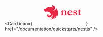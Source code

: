 <Card
  icon={
    <svg
      width="160"
      height="64"
      viewBox="-46 14 248 74"
      fill="none"
      xmlns="http://www.w3.org/2000/svg"
    >
      <path
        fillRule="evenodd"
        clipRule="evenodd"
        d="M43.4143 1.5614C42.9043 1.5614 42.4209 1.674 41.9904 1.82633C42.9176 2.44891 43.4342 3.27018 43.6925 4.21067C43.7124 4.34313 43.7455 4.42923 43.7587 4.55507C43.772 4.68091 43.7985 4.77364 43.7985 4.88623C43.8647 6.49566 43.3812 6.69436 43.0302 7.6481C42.7813 8.22424 42.6748 8.85186 42.7197 9.47786C42.7647 10.1039 42.9598 10.7098 43.2885 11.2445C43.3469 11.3865 43.4202 11.5219 43.5071 11.6485C42.8116 7.02552 46.6663 6.33008 47.3816 4.89286C47.4346 3.56822 46.3881 2.79331 45.5735 2.20385C44.9271 1.79632 44.1784 1.58044 43.4143 1.58127V1.5614ZM49.2229 2.60124C49.1566 3.0185 49.203 2.91253 49.1831 3.13109L49.1434 3.60796L49.0109 4.04509C48.9706 4.19341 48.9219 4.33935 48.8652 4.48222L48.6665 4.89948C48.6135 4.96571 48.5738 5.04519 48.5208 5.11804L48.4082 5.28362L48.1433 5.6479C48.0307 5.76049 47.9446 5.88633 47.8121 5.97906C47.6797 6.07178 47.5936 6.19762 47.4677 6.29035C47.0836 6.58177 46.6464 6.80033 46.2424 7.08513C46.11 7.17785 45.9775 7.25071 45.8782 7.35005C45.7788 7.4494 45.6397 7.5355 45.5337 7.64147C45.4278 7.74744 45.3152 7.86004 45.2026 7.98588C45.09 8.11172 45.0039 8.22431 44.9377 8.35015L44.6727 8.7343L44.474 9.15156L44.3283 9.56882L44.1959 10.0324C44.176 10.0987 44.176 10.198 44.1561 10.2709C44.1363 10.3437 44.1363 10.4166 44.1164 10.4894L44.0965 10.9531C44.0939 11.0638 44.1005 11.1746 44.1164 11.2842C44.1164 11.4299 44.1363 11.5756 44.1694 11.7478C44.2025 11.92 44.2224 12.0393 44.2621 12.185L44.4078 12.6221C44.4475 12.7148 44.5005 12.8075 44.5403 12.887L40.3412 11.2577L38.2218 10.708L37.0693 10.4431C35.9698 10.2249 34.8602 10.0613 33.7445 9.95296C32.6272 9.82979 31.504 9.76788 30.3799 9.76751L27.9956 9.86023C26.8748 9.94078 25.7586 10.0756 24.6509 10.2642L23.8296 10.41L22.1871 10.7742L21.3658 10.9928L20.571 11.3372L19.9749 11.6021L19.3788 11.8935C19.3259 11.9134 19.2861 11.9333 19.2464 11.9465L18.6768 12.238C18.5443 12.2909 18.4119 12.3704 18.3125 12.4234C18.2595 12.4631 18.18 12.4896 18.1469 12.5161L17.6701 12.7811C17.5045 12.8738 17.3588 12.9665 17.2329 13.046L16.8687 13.3109L16.4713 13.6023L16.16 13.8673C15.9613 14.013 15.8686 14.1057 15.7758 14.1785L15.3784 14.5627L15.0142 14.9071L14.7029 15.2383C14.6631 15.278 14.6102 15.3045 14.5704 15.3508C14.4777 15.4634 14.3717 15.5694 14.2591 15.682L13.769 16.2119L12.7755 17.159C12.4526 17.4471 12.1119 17.7147 11.7556 17.9604L10.6561 18.6558C10.2828 18.861 9.89804 19.0445 9.50369 19.2055C9.11955 19.3711 8.70891 19.5168 8.31152 19.6427C7.54323 19.8082 6.7617 20.1195 6.07951 20.1725C5.9338 20.1725 5.76822 20.2123 5.61589 20.2255L5.15227 20.3381L4.71514 20.5037C4.56943 20.5567 4.42372 20.6361 4.27801 20.7024C4.1323 20.7686 4.01308 20.8679 3.88062 20.9673C3.75103 21.0611 3.62922 21.1652 3.51634 21.2786C3.38388 21.3713 3.25142 21.4971 3.15207 21.6097L2.84078 21.974C2.74805 22.1197 2.64208 22.2389 2.57585 22.3913C2.50962 22.5436 2.3904 22.6562 2.31093 22.8085L2.11223 23.2854L1.94665 23.7623L1.85393 24.1994C1.80094 24.418 1.80094 24.6365 1.78769 24.7491C1.77445 24.8617 1.74796 24.9876 1.74796 25.1134C1.74796 25.1796 1.74796 25.279 1.76782 25.3518C1.78769 25.4843 1.80756 25.5903 1.83406 25.6962L1.96652 26.0274C2.01951 26.1599 2.09898 26.2658 2.16521 26.3718L2.40365 26.703L2.71494 26.9944C2.82753 27.107 2.9335 27.1931 3.05934 27.2858C3.49647 27.6699 3.60907 27.7958 4.17204 28.0806C4.26476 28.1336 4.35749 28.1733 4.46346 28.2263C4.55618 28.4912 4.59592 28.6237 4.62904 28.776C4.66215 28.9283 4.72176 29.0873 4.77475 29.2131L4.92046 29.5443L5.18538 30.0344L5.45031 30.4186L5.7616 30.763C5.87419 30.8756 5.98016 30.9617 6.106 31.0743L6.47028 31.3392C6.59832 31.4294 6.73343 31.5091 6.87429 31.5776C7.00676 31.6439 7.13922 31.7233 7.29155 31.7763C7.40415 31.8293 7.52998 31.869 7.65582 31.9088C7.78167 31.9485 7.89426 31.975 7.96711 32.0015C7.91413 32.995 7.90088 33.9885 8.03335 34.2534C8.19893 34.6177 9.00033 33.505 9.80836 32.2267C9.69576 33.5513 9.62291 34.9687 9.80836 35.4058C9.9938 35.8429 11.1065 34.4388 12.0602 32.8625C25.0152 29.8688 36.8309 38.8234 38.0893 51.4604C37.8509 49.4867 35.4202 48.3939 34.3141 48.6654C33.7644 50.0165 32.8371 51.7518 31.3337 52.838C31.4637 51.6171 31.4011 50.3834 31.1482 49.182C30.7508 50.8643 29.956 52.4274 28.8831 53.7851C28.0463 53.842 27.2084 53.6917 26.4436 53.3474C25.6788 53.0031 25.0107 52.4756 24.4986 51.8114C24.4323 51.7584 24.4058 51.6458 24.3528 51.573L24.1608 51.1226C24.1078 50.9901 24.068 50.8577 24.0482 50.7385C24.0283 50.6192 24.0283 50.4735 24.0283 50.3411V50.0761C24.0482 49.9437 24.0813 49.8112 24.121 49.692L24.2535 49.3079C24.3197 49.1754 24.386 49.0429 24.4721 48.9237C24.7833 48.0494 24.7833 47.3341 24.2071 46.9169C24.0945 46.8507 23.9886 46.7844 23.8627 46.7314C23.7965 46.7116 23.6971 46.6785 23.6243 46.6652L23.4786 46.6122L23.0944 46.5195C22.9695 46.484 22.8402 46.4661 22.7103 46.4665C22.5767 46.4441 22.4417 46.4308 22.3063 46.4268C22.2136 46.4268 22.1208 46.4466 22.0414 46.4466C21.8956 46.4466 21.7764 46.4665 21.644 46.4996L21.2598 46.5659L20.8757 46.6983L20.5114 46.8639L20.167 47.0493C15.9083 49.8311 18.445 56.3218 21.3592 58.216C20.2597 58.4147 19.147 58.6531 18.8424 58.8916C19.5908 59.4016 20.4121 59.8056 21.2731 60.2162L24.2336 61.0905C25.7451 61.4146 27.2938 61.5304 28.8367 61.4349C36.9302 60.8653 43.5667 54.7124 44.7721 46.599L44.8847 47.0758L45.0503 48.0958C45.09 48.2813 45.1032 48.4402 45.1165 48.5859L45.1562 49.1356L45.196 49.7317V50.0232C45.196 50.1159 45.2158 50.2218 45.2158 50.3146C45.2158 50.4073 45.196 50.5331 45.196 50.6457V50.9107C45.196 51.0431 45.1761 51.1491 45.1761 51.2749C45.1761 51.3412 45.1761 51.4206 45.1562 51.5134L45.1364 51.9108C45.1165 51.9637 45.1165 52.0234 45.1165 52.0763L45.0635 52.4936C45.0635 52.5466 45.0635 52.6062 45.0436 52.6592L44.9774 53.189V53.2221L44.8648 53.7321L44.7522 54.2818L44.4608 55.4078L44.2753 55.9906L43.878 57.0503L43.6594 57.5802L43.3945 58.0902C43.3746 58.1432 43.3547 58.1829 43.3415 58.2226C42.1236 60.6619 40.3522 62.7826 38.1688 64.4153C38.0231 64.508 37.8774 64.614 37.7316 64.7266C37.6919 64.7663 37.6389 64.7796 37.5992 64.8193L37.2018 65.0842L37.2548 65.1968H37.2747L38.0429 65.0842H38.0628L39.4868 64.8193C39.6193 64.7995 39.7517 64.7663 39.8842 64.7266L40.1491 64.6736L40.5333 64.6074L40.8644 64.5146C42.6749 64.0731 44.4469 63.4861 46.1629 62.7595C43.2275 66.7597 39.3234 69.9481 34.8175 72.0253C36.9271 71.8856 39.0161 71.5237 41.0499 70.9458C48.4148 68.7734 54.6075 63.8192 58.3165 57.1497C57.568 61.3686 55.8858 65.3889 53.4021 68.8992C55.1771 67.7269 56.7998 66.3824 58.2834 64.8458C62.3765 60.5672 65.0655 55.1429 65.9662 49.3145C66.5888 52.2022 66.761 55.1826 66.4961 58.1233C79.6894 39.7241 67.5955 20.6494 62.5222 15.6224C62.456 15.7549 62.4295 15.9668 62.4162 16.192L62.2308 17.4173L61.9195 18.6227L61.4823 19.795L60.9326 20.9077L60.2703 21.9475L59.5219 22.941C59.257 23.2722 58.9523 23.5636 58.6609 23.855L58.131 24.3186L57.7138 24.6829C57.3887 24.9419 57.048 25.1808 56.6938 25.3982L55.6142 26.0208L54.4618 26.5308C54.073 26.6779 53.6774 26.8061 53.2762 26.9149L52.051 27.1798C51.6337 27.2461 51.2098 27.2924 50.8058 27.3255L49.9315 27.3653C49.5143 27.3653 49.0904 27.3255 48.6864 27.299C48.2677 27.2681 47.8517 27.2084 47.4412 27.1202C47.024 27.054 46.6199 26.9348 46.2159 26.8089H46.1961L47.4015 26.6632L48.6268 26.3983L49.8189 26.0142C50.2163 25.8684 50.6137 25.683 50.9714 25.5042C51.3475 25.3214 51.7144 25.1202 52.0708 24.9015L53.0908 24.2391C53.4188 23.985 53.7307 23.7107 54.0247 23.4179C54.33 23.1381 54.6176 22.8394 54.8857 22.5237L55.654 21.5303C55.6937 21.4773 55.7202 21.3978 55.7665 21.3448L56.2964 20.4706L56.8461 19.3579L57.2833 18.1856C57.4157 17.8014 57.5018 17.3908 57.5945 16.9934L57.78 15.7681L57.8462 14.5229L57.8131 13.6487L57.6674 12.4234L57.4025 11.1981L57.0051 10.0258C56.8594 9.64167 56.6739 9.25753 56.4951 8.89987L55.8725 7.8203L55.2102 6.81358L54.3691 5.88633L53.8922 5.42271L51.3555 3.63445C51.2231 3.56822 51.1171 3.50199 50.9912 3.449C50.3952 3.06486 49.8189 2.86617 49.256 2.68072L49.2229 2.60124Z"
        fill="#EA2845"
      />
      <path
        d="M85.796 49.1754C86.22 48.9738 86.6671 48.8248 87.1273 48.7316C88.1539 48.5661 88.7367 48.427 88.9023 48.3144C89.1805 48.1488 89.3659 47.917 89.4586 47.7051C89.5712 47.3077 89.6242 46.5129 89.6242 45.2346V42.8172L89.6507 40.8435L89.5646 37.8961V36.1542C89.5646 34.9886 89.4785 34.015 89.2864 33.293C89.2334 33.0149 88.9818 32.7367 88.591 32.4585C88.0611 32.0611 87.2664 31.7101 85.955 31.3458L85.9285 30.0212L86.5643 29.8887C86.763 29.8622 87.5114 29.6635 88.8162 29.3324L90.7899 28.5575L91.2535 28.3058C91.4905 28.1041 91.7405 27.9183 92.0019 27.7494C92.7503 27.1597 93.4223 26.4788 94.0021 25.7227L95.4725 25.6102L95.4195 28.7495C95.393 29.0542 95.393 29.3059 95.393 29.498L95.4195 30.7762C96.9759 29.4516 98.3668 28.5243 99.6451 27.9945C101.128 27.3396 102.727 26.9905 104.348 26.9679C105.98 26.935 107.584 27.3893 108.957 28.2727C110.255 29.1337 111.143 30.1272 111.607 31.2531C112.07 32.379 112.216 34.6971 112.216 38.1147L112.103 47.2282C112.097 47.5918 112.174 47.952 112.328 48.2813C112.82 48.5064 113.346 48.6475 113.885 48.6985L115.249 48.9502C115.423 49.2129 115.511 49.523 115.501 49.8377L115.474 50.7517L110.004 50.3543L108.394 50.4073H107.116L103.42 50.6855H102.473C102.447 50.4338 102.447 50.2682 102.447 50.1291L102.5 49.0429C102.751 48.99 103.414 48.9105 104.447 48.7648C104.725 48.7383 105.03 48.6522 105.394 48.5661C105.758 48.4336 105.977 48.2614 106.03 48.1223C106.162 47.7912 106.255 47.2083 106.255 46.3142L106.202 42.7046L106.229 39.4791C106.229 35.5317 106.003 33.0877 105.566 32.1472C104.904 30.7299 103.791 30.0278 102.374 30.0278C101.252 30.0541 100.15 30.3302 99.1483 30.8358C97.8745 31.4591 96.704 32.2745 95.6778 33.2533L95.6248 33.7169L95.6778 35.4654L95.6513 37.3199L95.7639 41.7906L95.7109 42.486C95.7109 45.5128 95.8235 47.2348 96.0752 47.6256C96.3269 48.0163 97.2409 48.4336 98.8569 48.9039L98.943 49.5993C98.943 49.8245 98.8569 50.1556 98.7443 50.6259L97.274 50.6524C96.6597 50.6336 96.0471 50.5783 95.4394 50.4868L92.3795 50.4603L85.9351 50.659C85.858 50.4745 85.8197 50.2761 85.8225 50.0762L85.849 49.1886L85.796 49.1754ZM118.607 35.8893C119.104 34.2998 119.521 33.2533 119.912 32.7499C120.939 31.2266 122.051 30.1007 123.224 29.1734C124.396 28.2462 125.475 27.7561 126.416 27.4779C127.387 27.1645 128.397 26.9862 129.416 26.948C130.837 26.9095 132.256 27.0497 133.642 27.3653C134.613 27.5703 135.536 27.9568 136.364 28.5045C137.278 29.1362 138.116 29.8719 138.861 30.6967C139.515 31.4836 140.032 32.3747 140.391 33.3328C140.834 34.4946 141.07 35.7254 141.086 36.9689L137.973 36.9159C136.093 36.8727 134.214 36.7888 132.337 36.6642L130.112 36.5516L127.111 36.5781H124.694L124.641 37.2404C124.641 38.2339 124.773 39.2671 125.005 40.3798C125.237 41.4925 125.615 42.4065 126.091 43.241C126.563 44.0477 127.175 44.7633 127.9 45.3538C128.562 45.9632 129.37 46.3804 130.125 46.6586L131.734 47.1884L134.622 47.056C135.418 46.8934 136.198 46.6607 136.953 46.3605C137.824 45.9443 138.652 45.4429 139.424 44.8637L141.119 46.1883C139.483 47.9634 137.755 49.3012 136.006 50.1623C134.258 51.0233 132.284 51.3544 130.045 51.3544C128.575 51.3544 127.376 51.2418 126.436 50.957C125.236 50.6438 124.098 50.1287 123.071 49.4337C122.066 48.7183 121.173 47.8566 120.422 46.8772C119.627 45.8837 119.144 44.7909 118.786 43.7113C118.342 42.2939 118.091 41.1547 118.091 40.3202C118.076 38.8469 118.209 37.3758 118.488 35.9291L118.607 35.8893ZM134.834 34.6971C134.807 33.6374 134.609 32.6705 134.225 31.6968C133.841 30.7232 133.231 30.0278 132.39 29.5112C131.664 29.0049 130.805 28.7239 129.92 28.7032C128.595 28.7032 127.555 29.2595 126.529 30.3391C125.502 31.4187 124.972 32.9884 124.833 34.8097L131.191 34.8362L132.913 34.7501L134.079 34.664L134.827 34.6905L134.834 34.6971ZM145.431 42.7907C145.834 42.6992 146.244 42.6438 146.656 42.6251L147.239 42.6516L147.491 42.9297L149.491 46.1552C150.127 46.9037 150.769 47.5196 151.478 47.9899C151.895 48.268 152.564 48.5992 153.478 48.9039C154.112 49.1285 154.78 49.2406 155.452 49.235C156.558 49.2634 157.632 48.8649 158.452 48.1223C159.287 47.3474 159.777 46.5328 159.777 45.6519C159.777 45.069 159.611 44.5657 159.313 44.155C159.015 43.7444 158.366 43.3205 157.426 42.8304C156.962 42.6317 155.79 42.3005 153.895 41.8369L150.663 40.9229C149.809 40.604 149.019 40.1327 148.332 39.5321C147.68 38.9701 147.15 38.2803 146.776 37.5054C146.312 36.4457 146.113 35.5317 146.113 34.8561C146.113 33.4387 146.338 32.2996 146.723 31.3856C147.145 30.4827 147.739 29.6706 148.471 28.9946C149.001 28.4647 149.796 28.0011 150.889 27.5772C152.005 27.151 153.191 26.9355 154.386 26.9414C155.95 26.9205 157.513 27.0424 159.055 27.3057C160.231 27.5043 161.373 27.8701 162.446 28.3919C162.578 28.8091 162.724 29.8092 162.943 31.3392L163.247 34.0878C163.247 34.2203 163.221 34.366 163.161 34.5051C162.764 34.6334 162.353 34.7091 161.936 34.7303C161.77 34.7303 161.492 34.7038 161.128 34.6773C160.89 34.2985 160.669 33.9096 160.466 33.5116C159.578 31.8426 158.658 30.6769 157.717 30.0146C156.777 29.3522 155.717 28.988 154.405 28.988C153.094 28.988 152.041 29.3854 151.18 30.1007C150.865 30.3764 150.616 30.7197 150.452 31.105C150.288 31.4904 150.213 31.9077 150.233 32.326C150.233 32.9354 150.564 33.5513 151.226 34.1805C151.889 34.8097 153.001 35.3197 154.617 35.6509C157.068 36.1807 158.869 36.7371 160.009 37.2603C161.678 38.0352 162.87 38.9823 163.539 40.042C164.208 41.1018 164.565 42.3204 164.565 43.7113C164.565 45.8771 163.731 47.6852 162.095 49.129C160.459 50.5729 158.121 51.2683 154.982 51.2683C153.914 51.2178 152.849 51.125 151.789 50.9901C151.014 50.904 150.094 50.712 149.041 50.4338C148.345 50.1944 147.66 49.9248 146.988 49.6258C146.814 49.5253 146.663 49.39 146.544 49.2284C146.491 49.0628 146.345 48.2813 146.179 46.897L145.716 42.8105L145.431 42.7907ZM168.321 29.4516C170.506 28.5376 172.096 27.617 173.07 26.8023C174.043 25.9877 175.096 24.4379 176.209 22.431H177.799C177.965 22.9239 178.05 23.4407 178.05 23.961L178.024 26.2394L177.938 27.8753L177.964 28.5111L178.6 28.5376L181.209 28.425L183.296 28.372C183.406 28.8078 183.471 29.254 183.488 29.7033C183.488 30.147 183.402 30.6504 183.263 31.2001C182.802 31.2687 182.337 31.3064 181.872 31.3127C181.739 31.3127 181.428 31.3127 180.984 31.2597H179.54L179.037 31.2332L177.712 31.2862L177.659 41.8833L177.772 45.7446C177.89 46.276 178.118 46.7768 178.441 47.2149C178.885 47.4199 179.369 47.524 179.858 47.5196C180.355 47.5196 180.719 47.4666 180.971 47.3871C181.223 47.3077 181.633 47.0229 182.196 46.5791C182.309 46.4665 182.501 46.3539 182.726 46.1817C183.142 46.4823 183.516 46.8363 183.839 47.2348L183.951 47.566C183.268 48.6131 182.307 49.45 181.176 49.9834C180.011 50.5663 178.759 50.8444 177.428 50.8444C175.679 50.8444 174.288 50.2881 173.202 49.2085C172.116 48.1289 171.593 46.4003 171.593 44.0954L171.705 39.2075V31.2531L170.844 31.2266L168.817 31.2531L168.453 31.167C168.35 31.0339 168.292 30.8715 168.288 30.7034L168.341 29.3787L168.321 29.4516Z"
        fill="#EA2845"
      />
    </svg>
  }
  href="/documentation/quickstarts/nestjs"
/>
